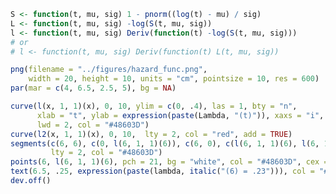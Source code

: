 ```r
S <- function(t, mu, sig) 1 - pnorm((log(t) - mu) / sig)
L <- function(t, mu, sig) -log(S(t, mu, sig))
l <- function(t, mu, sig) Deriv(function(t) -log(S(t, mu, sig)))
# or 
# l <- function(t, mu, sig) Deriv(function(t) L(t, mu, sig))

png(filename = "../figures/hazard_func.png", 
    width = 20, height = 10, units = "cm", pointsize = 10, res = 600)
par(mar = c(4, 6.5, 2.5, 5), bg = NA)

curve(l(x, 1, 1)(x), 0, 10, ylim = c(0, .4), las = 1, bty = "n", 
      xlab = "t", ylab = expression(paste(Lambda, "(t)")), xaxs = "i", yaxs = "i", 
      lwd = 2, col = "#48603D")
curve(l2(x, 1, 1)(x), 0, 10,  lty = 2, col = "red", add = TRUE)
segments(c(6, 6), c(0, l(6, 1, 1)(6)), c(6, 0), c(l(6, 1, 1)(6), l(6, 1, 1)(6)), 
         lty = 2, col = "#48603D")
points(6, l(6, 1, 1)(6), pch = 21, bg = "white", col = "#48603D", cex = 1.5, lwd = 2)
text(6.5, .25, expression(paste(lambda, italic("(6) = .23"))), col = "#48603D")
dev.off()
```
